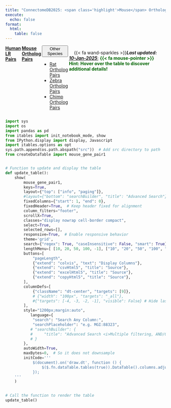 ```yaml
---
title: "ConnectomeDB2025: <span class='highlight'>Mouse</span> Ortholog LR Pairs"
execute:
  echo: false
format:
  html:
    table: false
---
```


<div style="display: flex; justify-content: flex-start; align-items: left; flex-wrap: nowrap; margin-right: 5px; gap: 3px;">

[**Human LR Pairs**](database.qmd){.btn .btn-outline-primary .btn role="button" data-toggle="tooltip" title="Here's a tooltip" target="_blank"} [**Mouse Ortholog Pairs**](){.btn .btn-outline-primary .btn .active role="button" aria-disabled="true" title="Currently selected"} <div class="btn-group" role="group">
  <button type="button" class="btn btn-outline-primary dropdown-toggle" data-bs-toggle="dropdown" aria-expanded="false">
    Other Species
  </button>
  <ul class="dropdown-menu">
    <li><a class="dropdown-item" href="database-ratOrth.qmd" target="_blank" aria-disabled="false">Rat Ortholog Pairs</a></li>
    <li><a class="dropdown-item" href="database-zebrafishOrth.qmd" target="_blank" aria-disabled="false">Zebra Ortholog Pairs</a></li>
    <li><a class="dropdown-item" href="database-chimpOrth.qmd" target="_blank" aria-disabled="false">Chimp Ortholog Pairs</a></li>
  </ul>
</div> &nbsp;&nbsp;&nbsp; {{< fa wand-sparkles >}}***Last updated: [10-Jan-2025](about.qmd)***; <span style="color: darkgreen;">**{{< fa mouse-pointer >}} Hint: Hover over the table to discover additional details!**</span>
</div>

```python
import sys
import os
import pandas as pd
from itables import init_notebook_mode, show
from IPython.display import display, Javascript
import itables.options as opt
sys.path.append(os.path.abspath("src"))  # Add src directory to path
from createDataTable import mouse_gene_pair1


# Function to update and display the table
def update_table():
    show(
        mouse_gene_pair1,
        keys=True,
        layout={"top": ["info", "paging"]},
        #layout={"bottom": "searchBuilder", "title": "Advanced Search"},
        fixedColumns={"start": 1, "end": 0},
        fixedHeader=True,  # Keep header fixed for alignment
        column_filters="footer", 
        scrollX=True,
        classes="display nowrap cell-border compact",
        select=True,
        selected_rows=[],
        responsive=True,  # Enable responsive behavior
        theme='grid',
        search={"regex": True, "caseInsensitive": False, "smart": True},
        lengthMenu=[ [10, 20, 50, 100, -1], ["10", "20", "50", "100", "All"] ],
        buttons=[
            "pageLength",  
            {"extend": "colvis", "text": "Display Columns"},
            {"extend": "csvHtml5", "title": "Source"},
            {"extend": "excelHtml5", "title": "Source"},
            {"extend": "copyHtml5", "title": "Source"},
        ],
        columnDefs=[
            {"className": "dt-center", "targets": [9]}, 
            # {"width": "100px", "targets": "_all"},
            #{"targets": [-4, -3, -2, -1], "visible": False} # Hide last 4 columns by default
        ],
        style="1200px;margin:auto",
           language={
            "search": "Search Any Column:",
            "searchPlaceholder": "e.g. MGI:88323",
           # "searchBuilder": {
           #     "title": "Advanced Search <i>Multiple filtering, AND/OR condition</i>" 
           # }
        }, 
        autoWidth=True,
        maxBytes=0,  # So it does not downsample
        initCode='''
            $(document).on('draw.dt', function () {
                $($.fn.dataTable.tables(true)).DataTable().columns.adjust();
            });
    '''
    )
      

# Call the function to render the table
update_table()
```

